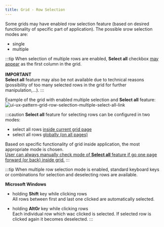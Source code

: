 ```yaml
---
title: Grid - Row Selection
---
```


Some grids may have enabled row selection feature (based on desired functionality of specific part of application).
The possible srow selection modes are:
- single
- multiple

:::tip
When selection of multiple rows are enabled, **Select all** checkbox <u>may appear</u> as the first column in the grid.<br /><br />
**IMPORTANT**<br />
**Select all** feature may also be not available due to technical reasons (possibility of too many selected rows in the grid for further manipulation,...).
:::

Example of the grid with enabled multiple selection and **Select all** feature:
<img src={uiUxPatternGridRowSelectionMultipleSelectAll.src} alt="ui-ux-pattern-grid-row-selection-multiple-select-all-link" />

:::caution
**Select all** feature for selecting rows can be configured in two modes:<br />
- select all rows <u>inside current grid page</u>
- select all rows <u>globally (on all pages)</u>

Based on specific functionality of grid inside application, the most appropriate mode is chosen.<br />
<u>User can always manually check mode of **Select all** feature if go one page forward (or back) inside grid.</u>
:::

:::tip
When multiple row selection mode is enabled, standard keyboard keys or combinations for selection and deselecting rows are available.

**Microsoft Windows**

- holding **Shift** key while clicking rows<br />
All rows between first and last one clicked are automatically selected.

- holding **AltGr** key while clicking rows<br />
Each individual row which wac clicked is selected. If selected row is clicked again it becomes deselected.
:::
